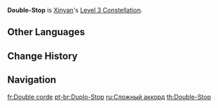 {{Constellation Infobox
|image       = Constellation Double-Stop.png
|description = Increases the Level of [[Sweeping Fervor]] by 3.<br />Maximum upgrade level is 15.
|level       = 3
|character   = Xinyan
|utility1    = Talent Level Increase
|utility2    = Elemental Skill Level Increase
}}
'''Double-Stop''' is [[Xinyan]]'s [[Level 3 Constellation]].

==Other Languages==
{{Other Languages
|en      = Double-Stop
|zhs     = 摭分的指法
|zhs_rm  = Zhífēn de Zhǐfǎ
|zht     = 摭分的指法
|zht_rm  = Zhífēn de Zhǐfǎ
|zh_tl   = 
|ja      = 摭分の運指
|ja_rm   = Sekibun no Unshi{{Assumed}}
|ja_tl   = Difficult Instrument Fingering
|ja_note = 摭分 = "pick up, gather" + "part, minute, segment, share, degree, understand, know"
|ko      = 더블 스탑
|ko_rm   = Deobeul Seutap
|ko_tl   = Double Stop
|es      = Dobles cuerdas
|es_tl   = Double Strings
|fr      = Double corde
|fr_tl   = Double String
|ru      = Сложный аккорд
|ru_tl   = Difficult Chord
|th      = Double-Stop
|vi      = Phương Pháp Phân Giải
|vi_tl   = 
|de      = Doppelgriff
|de_tl   = Double-grip
|id      = Double-Stop
|pt      = Duplo-Stop
|pt_tl   = Double-Stop
|tr      = Çift Stop
|tr_tl   = 
|it      = Doppio accordo
|it_tl   = Double Chord
}}

==Change History==
{{Change History|1.1}}

==Navigation==
{{Talent Navbox|Xinyan}}

[[fr:Double corde]]
[[pt-br:Duplo-Stop]]
[[ru:Сложный аккорд]]
[[th:Double-Stop]]